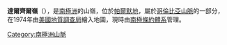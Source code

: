 {{Coord|70|15|S|63|55|W|source:GNIS|display=title}}

'''達爾齊爾嶺'''（{{lang-en|Dalziel Ridge}}），是[[南極洲|南極洲]]的山嶺，位於[[帕爾默地|帕爾默地]]，屬於[[哥倫比亞山脈_(南極洲)|哥倫比亞山脈]]的一部分，在1974年由[[美國地質調查局|美國地質調查局]]繪入地圖，現時由[[南極條約體系|南極條約體系]]管理。

{{Antarctica-geo-stub}}
[[Category:南極洲山脈|Category:南極洲山脈]]